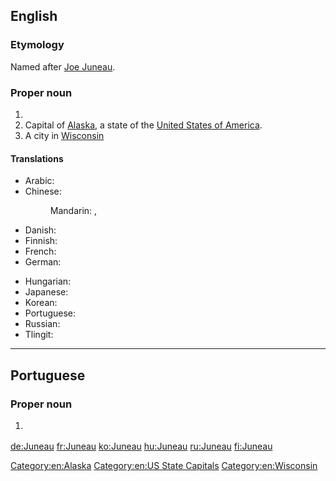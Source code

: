 ==English==
{{wikipedia}}
===Etymology===
Named after [[w:Joe Juneau (prospector)|Joe Juneau]].

===Proper noun===
{{en-proper noun}}

# {{surname}}
# Capital of [[Alaska]], a state of the [[United States of America]].
# A city in [[Wisconsin]]

====Translations====
{{trans-top|capital of Alaska}}
* Arabic: {{t|ar|جُونُو|m}}
* Chinese:
*: Mandarin: {{t+|cmn|朱諾|sc=Hani}}, {{t|cmn|朱诺|tr=Zhūnuò|sc=Hani}}
* Danish: {{t|da|Juneau}}
* Finnish: {{t+|fi|Juneau}}
* French: {{t+|fr|Juneau}}
* German: {{t+|de|Juneau}}
{{trans-mid}}
* Hungarian: {{t+|hu|Juneau}}
* Japanese: {{t|ja|ジュノー|tr=Junō|sc=Jpan}}
* Korean: {{t|ko|주노|tr=Juno|sc=Kore}}
* Portuguese: {{t|pt|Juneau|f}}
* Russian: {{t|ru|Джу́но|m}}
* Tlingit: {{t|tli|Dzántik’i Héeni}}
{{trans-bottom}}

[[Category:en:Alaska]]
[[Category:en:US State Capitals]]
[[Category:en:Wisconsin]]

----

==Portuguese==

===Proper noun===
{{pt-proper noun|f}}

# {{l|en|Juneau}} {{gloss|capital of Alaska, United States}}

{{catlangcode|pt|Cities|Alaska}}

[[de:Juneau]]
[[fr:Juneau]]
[[ko:Juneau]]
[[hu:Juneau]]
[[ru:Juneau]]
[[fi:Juneau]]